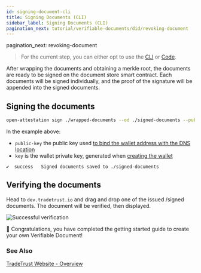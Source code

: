 ```yaml
---
id: signing-document-cli
title: Signing Documents (CLI)
sidebar_label: Signing Documents (CLI)
pagination_next: tutorial/verifiable-documents/did/revoking-document
---
```


pagination_next: revoking-document

<Flow />

> For the current step, you can either opt to use the [CLI](/docs/tutorial/verifiable-documents/did/cli/signing-document-cli) or [Code](/docs/tutorial/verifiable-documents/did/code/signing-document-code).

After wrapping the documents and obtaining a merkle root, the documents are ready to be signed on the document store smart contract. Each documents will be signed individually, and the proof of the signature will be appended into the signed documents.

## Signing the documents

```bash
open-attestation sign ./wrapped-documents --od ./signed-documents --public-key did:ethr:0xaCc51f664D647C9928196c4e33D46fd98FDaA91D#controller --key 0x7b227ac59116f3eeb2b265422cf3cbfbd244c525961fb297eb52153ec62aa845
```

In the example above:

- `public-key` the public key used [to bind the wallet address with the DNS location](/docs/tutorial/verifiable-documents/did/dns)
- `key` is the wallet private key, generated when [creating the wallet](/docs/tutorial/verifiable-documents/did/create)

```text
✔  success   Signed documents saved to ./signed-documents
```

## Verifying the documents

Head to `dev.tradetrust.io` and drag and drop one of the issued /signed documents. The document will be verified, then displayed.

![Successful verification](/docs/tutorial/verifiable-documents/ethereum/signing-document/verifying.png)

🎉 Congratulations, you have completed the getting started guide to create your own Verifiable Document!

### See Also

[TradeTrust Website - Overview](/docs/topics/tradetrust-website/overview)
